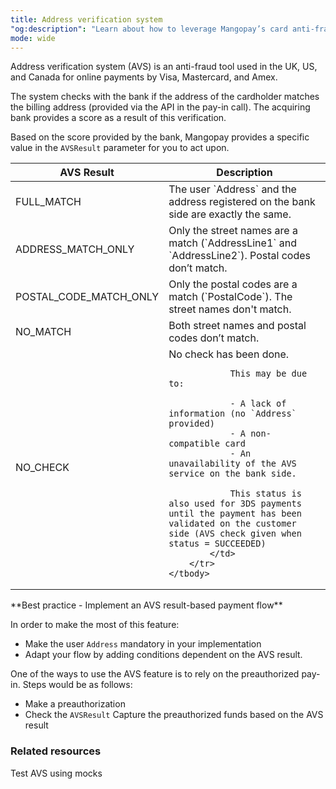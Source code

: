 ```yaml
---
title: Address verification system
"og:description": "Learn about how to leverage Mangopay’s card anti-fraud features, including unique card fingerprints and an address verification system for enhanced security in only payments."
mode: wide
---
```



Address verification system (AVS) is an anti-fraud tool used in the UK, US, and Canada for online payments by Visa, Mastercard, and Amex.

The system checks with the <Acquirer content="acquiring" /> bank if the address of the cardholder matches the billing address (provided via the API in the pay-in call). The acquiring bank provides a score as a result of this verification.

Based on the score provided by the bank, Mangopay provides a specific value in the `AVSResult` parameter for you to act upon.

<table>
    <thead>
        <tr>
            <th class="header">AVS Result</th>
            <th class="header">Description</th>
        </tr>
    </thead>
    <tbody>
        <tr>
            <td class="table-content">FULL_MATCH</td>
            <td class="table-content">The user `Address` and the address registered on the bank side are exactly the same.</td>
        </tr>
        <tr>
            <td class="table-content">ADDRESS_MATCH_ONLY</td>
            <td class="table-content">Only the street names are a match (`AddressLine1` and `AddressLine2`). Postal codes don’t match.</td>
        </tr>
        <tr>
            <td class="table-content">POSTAL_CODE_MATCH_ONLY</td>
            <td class="table-content">Only the postal codes are a match (`PostalCode`). The street names don't match.</td>
        </tr>
        <tr>
            <td class="table-content">NO_MATCH</td>
            <td class="table-content">Both street names and postal codes don’t match.</td>
        </tr>
        <tr>
            <td class="table-content">NO_CHECK</td>
            <td class="table-content">
                No check has been done.

                This may be due to:

                - A lack of information (no `Address` provided)
                - A non-compatible card
                - An unavailability of the AVS service on the bank side. 

                This status is also used for 3DS payments until the payment has been validated on the customer side (AVS check given when status = SUCCEEDED)
            </td>
        </tr>
    </tbody>
</table>

<Check>
**Best practice - Implement an AVS result-based payment flow** 

In order to make the most of this feature: 
- Make the user `Address` mandatory in your implementation 
- Adapt your flow by adding conditions dependent on the AVS result. 

One of the ways to use the AVS feature is to rely on the preauthorized pay-in. Steps would be as follows: 
- Make a preauthorization
- Check the `AVSResult` Capture the preauthorized funds based on the AVS result
</Check>

### Related resources

<CardGroup>
  <Card
    title="Testing"
    href="/testing/mocks/avs"
  >
    Test AVS using mocks
  </Card>  
</CardGroup>